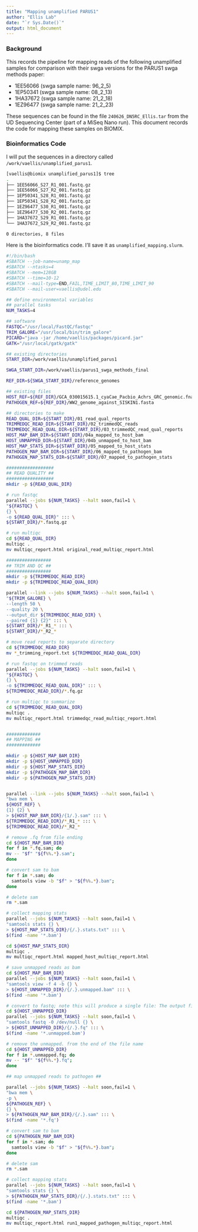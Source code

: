 ---
title: "Mapping unamplified PARUS1"
author: "Ellis Lab"
date: "`r Sys.Date()`"
output: html_document
---

### Background
This records the pipeline for mapping reads of the following unamplified samples for comparison with their swga versions for the PARUS1 swga methods paper:

* 1EE56066 (swga sample name: 96_2_5)
* 1EP50341 (swga sample name: 08_2_13)
* 1HA37672 (swga sample name: 21_2_18)
* 1EZ96477 (swga sample name: 21_2_23)

These sequences can be found in the file `240626_DN5RC_Ellis.tar` from the UD Sequencing Center (part of a MiSeq Nano run). This document records the code for mapping these samples on BIOMIX.

### Bioinformatics Code
I will put the sequences in a directory called `/work/vaellis/unamplified_parus1`.
```{bash, eval=FALSE}
[vaellis@biomix unamplified_parus1]$ tree
.
├── 1EE56066_S27_R1_001.fastq.gz
├── 1EE56066_S27_R2_001.fastq.gz
├── 1EP50341_S28_R1_001.fastq.gz
├── 1EP50341_S28_R2_001.fastq.gz
├── 1EZ96477_S30_R1_001.fastq.gz
├── 1EZ96477_S30_R2_001.fastq.gz
├── 1HA37672_S29_R1_001.fastq.gz
└── 1HA37672_S29_R2_001.fastq.gz

0 directories, 8 files
```

Here is the bioinformatics code. I'll save it as `unamplified_mapping.slurm`.
```{bash, eval=FALSE}
#!/bin/bash
#SBATCH --job-name=unamp_map
#SBATCH --ntasks=4
#SBATCH --mem=128GB
#SBATCH --time=10-12
#SBATCH --mail-type=END,FAIL,TIME_LIMIT_80,TIME_LIMIT_90
#SBATCH --mail-user=vaellis@udel.edu

## define environmental variables
## parallel tasks
NUM_TASKS=4

## software
FASTQC="/usr/local/FastQC/fastqc"
TRIM_GALORE="/usr/local/bin/trim_galore"
PICARD="java -jar /home/vaellis/packages/picard.jar"
GATK="/usr/local/gatk/gatk"

## existing directories
START_DIR=/work/vaellis/unamplified_parus1

SWGA_START_DIR=/work/vaellis/parus1_swga_methods_final

REF_DIR=${SWGA_START_DIR}/reference_genomes

## existing files
HOST_REF=${REF_DIR}/GCA_030015615.1_cyaCae_Pacbio_Achrs_GRC_genomic.fna
PATHOGEN_REF=${REF_DIR}/WW2_genome_against_SISKIN1.fasta

## directories to make
READ_QUAL_DIR=${START_DIR}/01_read_qual_reports
TRIMMEDQC_READ_DIR=${START_DIR}/02_trimmedQC_reads
TRIMMEDQC_READ_QUAL_DIR=${START_DIR}/03_trimmedQC_read_qual_reports
HOST_MAP_BAM_DIR=${START_DIR}/04a_mapped_to_host_bam
HOST_UNMAPPED_DIR=${START_DIR}/04b_unmapped_to_host_bam
HOST_MAP_STATS_DIR=${START_DIR}/05_mapped_to_host_stats
PATHOGEN_MAP_BAM_DIR=${START_DIR}/06_mapped_to_pathogen_bam
PATHOGEN_MAP_STATS_DIR=${START_DIR}/07_mapped_to_pathogen_stats

##################
## READ QUALITY ##
##################
mkdir -p ${READ_QUAL_DIR}

# run fastqc
parallel --jobs ${NUM_TASKS} --halt soon,fail=1 \
"${FASTQC} \
{} \
-o ${READ_QUAL_DIR}" ::: \
${START_DIR}/*.fastq.gz

# run multiqc
cd ${READ_QUAL_DIR}
multiqc .
mv multiqc_report.html original_read_multiqc_report.html

#################
## TRIM AND QC ##
#################
mkdir -p ${TRIMMEDQC_READ_DIR}
mkdir -p ${TRIMMEDQC_READ_QUAL_DIR}

parallel --link --jobs ${NUM_TASKS} --halt soon,fail=1 \
"${TRIM_GALORE} \
--length 50 \
--quality 20 \
--output_dir ${TRIMMEDQC_READ_DIR} \
--paired {1} {2}" ::: \
${START_DIR}/*_R1_* ::: \
${START_DIR}/*_R2_*

# move read reports to separate directory
cd ${TRIMMEDQC_READ_DIR}
mv *_trimming_report.txt ${TRIMMEDQC_READ_QUAL_DIR}

# run fastqc on trimmed reads
parallel --jobs ${NUM_TASKS} --halt soon,fail=1 \
"${FASTQC} \
{} \
-o ${TRIMMEDQC_READ_QUAL_DIR}" ::: \
${TRIMMEDQC_READ_DIR}/*.fq.gz

# run multiqc to summarize
cd ${TRIMMEDQC_READ_QUAL_DIR}
multiqc .
mv multiqc_report.html trimmedqc_read_multiqc_report.html


#############
## MAPPING ##
#############

mkdir -p ${HOST_MAP_BAM_DIR}
mkdir -p ${HOST_UNMAPPED_DIR}
mkdir -p ${HOST_MAP_STATS_DIR}
mkdir -p ${PATHOGEN_MAP_BAM_DIR}
mkdir -p ${PATHOGEN_MAP_STATS_DIR}


parallel --link --jobs ${NUM_TASKS} --halt soon,fail=1 \
"bwa mem \
${HOST_REF} \
{1} {2} \
> ${HOST_MAP_BAM_DIR}/{1/.}.sam" ::: \
${TRIMMEDQC_READ_DIR}/*_R1_* ::: \
${TRIMMEDQC_READ_DIR}/*_R2_*

# remove .fq from file ending
cd ${HOST_MAP_BAM_DIR}
for f in *.fq.sam; do
mv -- "$f" "${f%%.*}.sam";
done

# convert sam to bam
for f in *.sam; do
  samtools view -b "$f" > "${f%%.*}.bam";
done

# delete sam
rm *.sam

# collect mapping stats
parallel --jobs ${NUM_TASKS} --halt soon,fail=1 \
"samtools stats {} \
> ${HOST_MAP_STATS_DIR}/{/.}.stats.txt" ::: \
$(find -name '*.bam')

cd ${HOST_MAP_STATS_DIR}
multiqc .
mv multiqc_report.html mapped_host_multiqc_report.html

# save unmapped reads as bam
cd ${HOST_MAP_BAM_DIR}
parallel --jobs ${NUM_TASKS} --halt soon,fail=1 \
"samtools view -f 4 -b {} \
> ${HOST_UNMAPPED_DIR}/{/.}.unmapped.bam" ::: \
$(find -name '*.bam')

# convert to fastq; note this will produce a single file: The output file is suitable for use with bwa mem -p which understands interleaved files containing a mixture of paired and singleton reads.
cd ${HOST_UNMAPPED_DIR}
parallel --jobs ${NUM_TASKS} --halt soon,fail=1 \
"samtools fastq -0 /dev/null {} \
> ${HOST_UNMAPPED_DIR}/{/.}.fq" ::: \
$(find -name '*.unmapped.bam')

# remove the unmapped. from the end of the file name
cd ${HOST_UNMAPPED_DIR}
for f in *.unmapped.fq; do
mv -- "$f" "${f%%.*}.fq";
done

## map unmapped reads to pathogen ##

parallel --jobs ${NUM_TASKS} --halt soon,fail=1 \
"bwa mem \
-p \
${PATHOGEN_REF} \
{} \
> ${PATHOGEN_MAP_BAM_DIR}/{/.}.sam" ::: \
$(find -name '*.fq')

# convert sam to bam
cd ${PATHOGEN_MAP_BAM_DIR}
for f in *.sam; do
  samtools view -b "$f" > "${f%%.*}.bam";
done

# delete sam
rm *.sam

# collect mapping stats
parallel --jobs ${NUM_TASKS} --halt soon,fail=1 \
"samtools stats {} \
> ${PATHOGEN_MAP_STATS_DIR}/{/.}.stats.txt" ::: \
$(find -name '*.bam')

cd ${PATHOGEN_MAP_STATS_DIR}
multiqc .
mv multiqc_report.html run1_mapped_pathogen_multiqc_report.html
```

